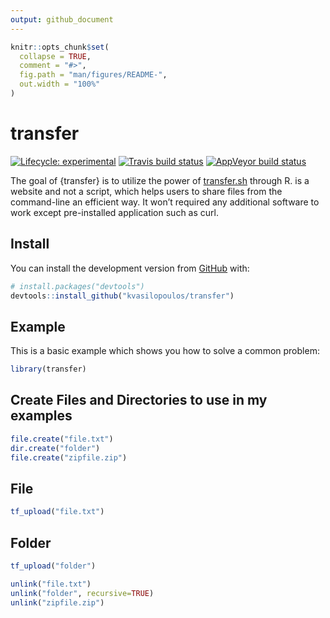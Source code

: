 ```yaml
---
output: github_document
---
```


<!-- README.md is generated from README.Rmd. Please edit that file -->

```r
knitr::opts_chunk$set(
  collapse = TRUE,
  comment = "#>",
  fig.path = "man/figures/README-",
  out.width = "100%"
)
```
# transfer

<!-- badges: start -->
[![Lifecycle: experimental](https://img.shields.io/badge/lifecycle-experimental-orange.svg)](https://www.tidyverse.org/lifecycle/#experimental)
[![Travis build status](https://travis-ci.org/kvasilopoulos/transfer.svg?branch=master)](https://travis-ci.org/kvasilopoulos/transfer)
[![AppVeyor build status](https://ci.appveyor.com/api/projects/status/github/kvasilopoulos/transfer?branch=master&svg=true)](https://ci.appveyor.com/project/kvasilopoulos/transfer)
<!-- badges: end -->

The goal of {transfer} is to utilize the power of [transfer.sh](https://transfer.sh) through R. \code{transfer.sh} is a website and not a script, which helps users to share files from the command-line an efficient way. It won’t required any additional software to work except pre-installed application such as curl. 

## Install

You can install the development version from [GitHub](https://github.com/) with:

``` r
# install.packages("devtools")
devtools::install_github("kvasilopoulos/transfer")
```

## Example

This is a basic example which shows you how to solve a common problem:

```r
library(transfer)
```

## Create Files and Directories to use in my examples

```r
file.create("file.txt")
dir.create("folder")
file.create("zipfile.zip")

```

## File

```r
tf_upload("file.txt")
```

## Folder

```r
tf_upload("folder")
```


```r
unlink("file.txt")
unlink("folder", recursive=TRUE)
unlink("zipfile.zip")

```
